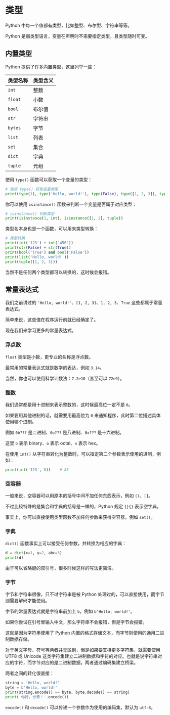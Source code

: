 
# 类型

Python 中每一个值都有类型，比如整型、布尔型、字符串等等。

Python 是弱类型语言，变量在声明时不需要指定类型，且类型随时可变。

## 内置类型

Python 提供了许多内置类型，这里列举一些：

| 类型名称 | 类型含义 |
|---------|----------|
| `int`   | 整数     |
| `float` | 小数     |
| `bool`  | 布尔值   |
| `str`   | 字符串   |
| `bytes` | 字节     |
| `list`  | 列表     |
| `set`   | 集合     |
| `dict`  | 字典     |
| `tuple` | 元组     |

使用 `type()` 函数可以获取一个变量的类型：

```python sandbox
# 使用 type() 获取变量类型
print(type(1), type('Hello, world!'), type(False), type([1, 2, 3]), type((1, 2, 3)))
```

你可以使用 `isinstance()` 函数来判断一个变量是否属于对应类型：

```python sandbox
# isinstance() 判断类型
print(isinstance(1, int), isinstance([1, 2], tuple))
```

类型名本身也是一个函数，可以用来类型转换：

```python sandbox
# 类型转换
print(int('123') + int('456'))
print(str(False) + str(True))
print(bool('True') and bool('False'))
print(list('Hello, world!'))
print(tuple([1, 2, 3]))
```

当然不是任何两个类型都可以转换的，这时候会报错。

## 常量表达式

我们之前讲过的 `'Hello, world!'`、`[1, 2, 3]`、`1, 2, 3`、`True` 这些都属于常量表达式。

简单来说，这些值在程序运行前就已经确定了。

现在我们来学习更多的常量表达式。

### 浮点数

`float` 类型是小数，更专业的名称是浮点数。

最常用的常量表达式就是数学的表达，例如 `3.14`。

当然，你也可以使用科学计数法：`7.2e10`（甚至可以 `72e9`）。

### 整数

我们通常都是用十进制来表示整数的，这时候最高位一定不是 `0`。

如果要用其他进制的话，就需要用最高位为 `0` 来通知程序，此时第二位描述具体使用哪个进制。

例如 `0b???` 是二进制、`0o???` 是八进制、`0x???` 是十六进制。

这里 `b` 表示 binary、`o` 表示 octal、`x` 表示 hex。

在使用 `int()` 从字符串转化为整数时，可以指定第二个参数表示使用的进制，例如：

```python
print(int('123', 8))    # 83
```

### 空容器

一般来说，空容器可以用原本的括号中间不加任何东西表示，例如 `()`、`[]`。

不过比较特殊的是集合和字典的括号是一样的，Python 规定 `{}{}` 表示空字典。

事实上，你可以直接使用类型函数不加任何参数来获得空容器，例如 `set()`。

### 字典

`dict()` 函数事实上可以接受任何参数，并转换为相应的字典：

```python sandbox
d = dict(x=1, y=2, abc=3)
print(d)
```

由于可以省略键的双引号，很多时候这样的写法更简洁。

### 字节

字节和字符串很像，只不过字符串是被 Python 处理过的，可以直接使用，而字节则需要解码才能使用。

字节的常量表达式就是字符串前加上 `b`，例如 `b'Hello, world!'`。

如果你尝试在引号里输入中文，那么字符串不会报错，但是字节会报错。

这就是因为字符串使用了 Python 内置的格式存储文本，而字节则使用的通用二进制数据存储。

对于英文字母、符号等两者并无区别，但是如果要支持更多字符集，就需要使用 UTF8 或 Unicode 这类字符集建立二进制数据和字符的对应。也就是说字符串对应的字符，而字节对应的是二进制数据，两者通过编码集建立桥梁。

两者之间的转化很直接：

```python sandbox
string = 'Hello, world!'
byte = b'Hello, world!'
print(string.encode() == byte, byte.decode() == string)
print('你好，世界！'.encode())
```

`encode()` 和 `decode()` 可以传递一个参数作为使用的编码集，默认为 `utf-8`。
